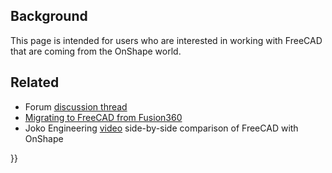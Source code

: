 <languages/>
{{TOCright}}

== Background ==

This page is intended for users who are interested in working with FreeCAD that are coming from the OnShape world.

== Related ==

* Forum [https://forum.freecadweb.org/viewtopic.php?f=8&t=50973&p=437872#p437863 discussion thread] 
* [[Migrating_to_FreeCAD_from_Fusion360|Migrating to FreeCAD from Fusion360]]
* Joko Engineering [https://youtu.be/oH8GOR8Jx88 video] side-by-side comparison of FreeCAD with OnShape


{{Userdocnavi{{#translation:}}}}